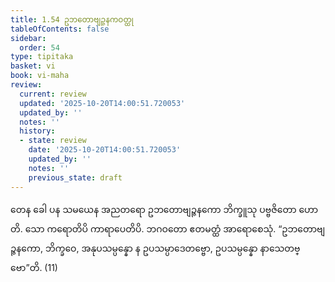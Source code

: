 ```yaml
---
title: 1.54 ဥဘတောဗျဉ္ဇနကဝတ္ထု
tableOfContents: false
sidebar:
  order: 54
type: tipitaka
basket: vi
book: vi-maha
review:
  current: review
  updated: '2025-10-20T14:00:51.720053'
  updated_by: ''
  notes: ''
  history:
  - state: review
    date: '2025-10-20T14:00:51.720053'
    updated_by: ''
    notes: ''
    previous_state: draft
---
```



<DynamicBreadcrumb />


<ReviewStatus review={frontmatter.review} showDetails={true} />

<HypothesisAnnotation frontmatter={frontmatter} />

<Division number="116" book="vi-maha" e="ch" v="3" p="124">

<Paragraph number="490" book="vi-maha">
တေန ခေါ ပန သမယေန အညတရော ဥဘတောဗျဉ္ဇနကော ဘိက္ခူသု ပဗ္ဗဇိတော ဟောတိ. သော ကရောတိပိ ကာရာပေတိပိ. ဘဂဝတော ဧတမတ္ထံ အာရောစေသုံ. “ဥဘတောဗျဉ္ဇနကော, ဘိက္ခဝေ, အနုပသမ္ပန္နော န ဥပသမ္ပာဒေတဗ္ဗော, ဥပသမ္ပန္နော နာသေတဗ္ဗော”တိ. (11)
</Paragraph>
</Division>